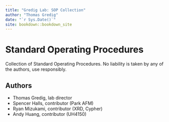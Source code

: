```yaml
--- 
title: "Gredig Lab: SOP Collection"
author: "Thomas Gredig"
date: "`r Sys.Date()`"
site: bookdown::bookdown_site
---
```


# Standard Operating Procedures

Collection of Standard Operating Procedures. No liability is taken by any of the authors, use responsibly.

## Authors

- Thomas Gredig, lab director
- Spencer Halls, contributor (Park AFM)
- Ryan Mizukami, contributor (XRD, Cypher)
- Andy Huang, contributor (UH4150)